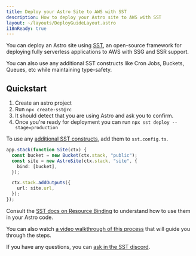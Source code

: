 ```yaml
---
title: Deploy your Astro Site to AWS with SST
description: How to deploy your Astro site to AWS with SST
layout: ~/layouts/DeployGuideLayout.astro
i18nReady: true
---
```


You can deploy an Astro site using [SST](https://sst.dev), an open-source framework for deploying fully serverless applications to AWS with SSG and SSR support.

You can also use any additional SST constructs like Cron Jobs, Buckets, Queues, etc while maintaining type-safety.

## Quickstart

1. Create an astro project
1. Run `npx create-sst@rc`
1. It should detect that you are using Astro and ask you to confirm.
1. Once you're ready for deployment you can run `npx sst deploy --stage=production`

To use any [additional SST constructs](https://docs.sst.dev/), add them to `sst.config.ts`. 

```ts {2}
app.stack(function Site(ctx) {
  const bucket = new Bucket(ctx.stack, "public");
  const site = new AstroSite(ctx.stack, "site", {
    bind: [bucket],
  });

  ctx.stack.addOutputs({
    url: site.url,
  });
});
```

Consult the [SST docs on Resource Binding](https://docs.sst.dev/resource-binding) to understand how to use them in your Astro code.

You can also watch [a video walkthrough of this process](https://www.youtube.com/watch?v=AFP3ZHxO7Gg) that will guide you through the steps.

If you have any questions, you can [ask in the SST discord](https://discord.gg/sst).
